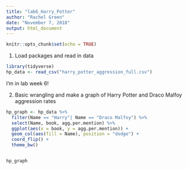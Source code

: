 ```yaml
---
title: "lab6_Harry_Potter"
author: "Rachel Green"
date: "November 7, 2018"
output: html_document
---
```


```r
knitr::opts_chunk$set(echo = TRUE)
```

1. Load packages and read in data
```r
library(tidyverse)
hp_data <- read_csv("harry_potter_aggression_full.csv")
```


I'm in lab week 6!

2. Basic wrangling and make a graph of Harry Potter and Draco Malfoy aggression rates
```r

hp_graph <- hp_data %>% 
  filter(Name == "Harry"| Name == "Draco Malfoy") %>% 
  select(Name, book, agg.per.mention) %>% 
  ggplot(aes(x = book, y = agg.per.mention)) +
  geom_col(aes(fill = Name), position = "dodge") +
  coord_flip() +
  theme_bw()


hp_graph

```

